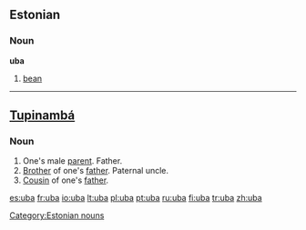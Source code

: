 ==Estonian==
===Noun===
'''uba'''

# [[bean]]

[[Category:Estonian nouns]]

----

==[[Tupinambá]]==

===Noun===
{{infl|tpn|noun}}

# One's male [[parent]]. Father.
# [[brother|Brother]] of one's [[father]].  Paternal uncle.
# [[cousin|Cousin]] of one's [[father]].

[[es:uba]]
[[fr:uba]]
[[io:uba]]
[[lt:uba]]
[[pl:uba]]
[[pt:uba]]
[[ru:uba]]
[[fi:uba]]
[[tr:uba]]
[[zh:uba]]